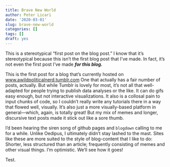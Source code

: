 ```yaml
---
title: Brave New World
author: Peter Licari
date: '2020-03-01'
slug: brave-new-world
categories: []
tags: []
draft: yes
---
```


This is a stereotypical "first post on the blog post." I know that it's stereotypical because this isn't the first blog post that I've made. In fact, it's not even the first post I've made *__for this blog.__*

This is the first post for a blog that's currently hosted on [www.awildpoliticalnerd.tumblr.com](Tumblr.) One that actually has a fair number of posts, actually. But while Tumblr is lovely for most, it's not all that well-adapted for people trying to publish data analyses or the like. It can do gifs easy enough, but not interactive visualizations. It also is a collosal pain to input chunks of code, so I couldn't really write any tutorials there in a way that flowed well, visually. It's also just a more visually-based platform in general---which, again, is totally great! But my mix of memes and longer, discursive text posts made it stick out like a sore thumb. 

I'd been hearing the siren song of github pages and `blogdown` calling to me for a while. Unlike Oedipus, I ultimately didn't stay lashed to the mast. Sites like these are more suited to the style of blog-content that I like to do: Shorter, less structured than an article; frequently consisting of memes and other visual things. I'm optimistic. We'll see how it goes!  


Test.